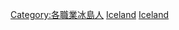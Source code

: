 {{Commonscat|Actors from Iceland}}

[[Category:各職業冰島人|Category:各職業冰島人]]
[[Category:各國演員|Iceland]]
[[Category:歐洲演員|Iceland]]